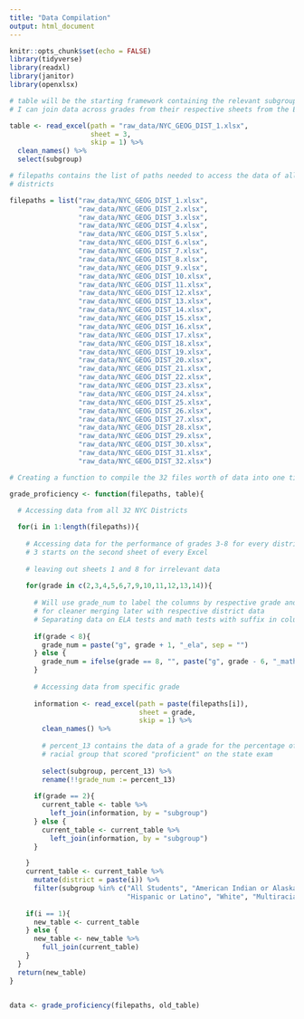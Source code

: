 ```yaml
---
title: "Data Compilation"
output: html_document
---
```


```r
knitr::opts_chunk$set(echo = FALSE)
library(tidyverse)
library(readxl)
library(janitor)
library(openxlsx)
```

```r
# table will be the starting framework containing the relevant subgroups so that
# I can join data across grades from their respective sheets from the Excel

table <- read_excel(path = "raw_data/NYC_GEOG_DIST_1.xlsx",
                    sheet = 3,
                    skip = 1) %>%
  clean_names() %>%
  select(subgroup)

# filepaths contains the list of paths needed to access the data of all 32
# districts

filepaths = list("raw_data/NYC_GEOG_DIST_1.xlsx",
                 "raw_data/NYC_GEOG_DIST_2.xlsx",
                 "raw_data/NYC_GEOG_DIST_3.xlsx",
                 "raw_data/NYC_GEOG_DIST_4.xlsx",
                 "raw_data/NYC_GEOG_DIST_5.xlsx",
                 "raw_data/NYC_GEOG_DIST_6.xlsx",
                 "raw_data/NYC_GEOG_DIST_7.xlsx",
                 "raw_data/NYC_GEOG_DIST_8.xlsx",
                 "raw_data/NYC_GEOG_DIST_9.xlsx",
                 "raw_data/NYC_GEOG_DIST_10.xlsx",
                 "raw_data/NYC_GEOG_DIST_11.xlsx",
                 "raw_data/NYC_GEOG_DIST_12.xlsx",
                 "raw_data/NYC_GEOG_DIST_13.xlsx",
                 "raw_data/NYC_GEOG_DIST_14.xlsx",
                 "raw_data/NYC_GEOG_DIST_15.xlsx",
                 "raw_data/NYC_GEOG_DIST_16.xlsx",
                 "raw_data/NYC_GEOG_DIST_17.xlsx",
                 "raw_data/NYC_GEOG_DIST_18.xlsx",
                 "raw_data/NYC_GEOG_DIST_19.xlsx",
                 "raw_data/NYC_GEOG_DIST_20.xlsx",
                 "raw_data/NYC_GEOG_DIST_21.xlsx",
                 "raw_data/NYC_GEOG_DIST_22.xlsx",
                 "raw_data/NYC_GEOG_DIST_23.xlsx",
                 "raw_data/NYC_GEOG_DIST_24.xlsx",
                 "raw_data/NYC_GEOG_DIST_25.xlsx",
                 "raw_data/NYC_GEOG_DIST_26.xlsx",
                 "raw_data/NYC_GEOG_DIST_27.xlsx",
                 "raw_data/NYC_GEOG_DIST_28.xlsx",
                 "raw_data/NYC_GEOG_DIST_29.xlsx",
                 "raw_data/NYC_GEOG_DIST_30.xlsx",
                 "raw_data/NYC_GEOG_DIST_31.xlsx",
                 "raw_data/NYC_GEOG_DIST_32.xlsx")
```


```r
# Creating a function to compile the 32 files worth of data into one tibble

grade_proficiency <- function(filepaths, table){
  
  # Accessing data from all 32 NYC Districts

  for(i in 1:length(filepaths)){
    
    # Accessing data for the performance of grades 3-8 for every district grade
    # 3 starts on the second sheet of every Excel 
    
    # leaving out sheets 1 and 8 for irrelevant data
    
    for(grade in c(2,3,4,5,6,7,9,10,11,12,13,14)){
      
      # Will use grade_num to label the columns by respective grade and allow
      # for cleaner merging later with respective district data
      # Separating data on ELA tests and math tests with suffix in column name
      
      if(grade < 8){
        grade_num = paste("g", grade + 1, "_ela", sep = "")
      } else {
        grade_num = ifelse(grade == 8, "", paste("g", grade - 6, "_math", sep = ""))
      }
      
      # Accessing data from specific grade
      
      information <- read_excel(path = paste(filepaths[i]),
                                sheet = grade,
                                skip = 1) %>%
        clean_names() %>%
        
        # percent_13 contains the data of a grade for the percentage of each
        # racial group that scored "proficient" on the state exam
        
        select(subgroup, percent_13) %>%
        rename(!!grade_num := percent_13)
      
      if(grade == 2){
        current_table <- table %>%
          left_join(information, by = "subgroup") 
      } else {
        current_table <- current_table %>%
          left_join(information, by = "subgroup") 
      }

    }
    current_table <- current_table %>%
      mutate(district = paste(i)) %>%
      filter(subgroup %in% c("All Students", "American Indian or Alaska Native", "Asian or Native Hawaiian/Other Pacific Islander", "Black or African American",
                             "Hispanic or Latino", "White", "Multiracial"))
    
    if(i == 1){
      new_table <- current_table
    } else {
      new_table <- new_table %>%
        full_join(current_table)
    }
  }
  return(new_table)
}


data <- grade_proficiency(filepaths, old_table)

```









